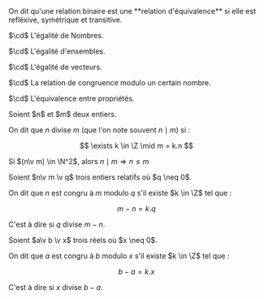 

<Item type='definition' titre="relation d'équivalence">
On dit qu'une relation binaire est une **relation d'équivalence** si elle est refléxive, symétrique et transitive.
</Item>

<Hideable type='exemple' titre="relations d'équivalence usuelles">

$\cd$ L'égalité de Nombres.

$\cd$ L'égalité d'ensembles.

$\cd$ L'égalité de vecteurs.

$\cd$ La relation de congruence modulo un certain nombre.

$\cd$ L'équivalence entre propriétés.
</Hideable>

<Item type='definition' titre='divisibilité'>
Soient $n$ et $m$ deux entiers. 

On dit que $n$ divise $m$ (que l'on note souvent $n \mid m$) si :

$$
\exists k \in \Z \mid m = k.n
$$
</Item>

<Item type='consequence' titre='inégalité dans les positifs' searchDesc="relation binaire">

Si $(n\v m) \in \N^2$, alors $n \mid m \Rightarrow n \leqslant m$
</Item>

<Item type='definition' titre='congruence dans les entiers'>
Soient $n\v m \v q$ trois entiers relatifs où $q \neq 0$. 

On dit que $n$ est congru à $m$ modulo $q$ s'il existe $k \in \Z$ tel que :

$$  
m-n = k.q
$$

C'est à dire si $q$ divise $m-n$.
</Item>

<Item type='definition' titre='congruence dans les réels' searchDesc="modulo, relation binaire">
Soient $a\v b \v x$ trois réels où $x \neq 0$. 

On dit que $a$ est congru à $b$ modulo $x$ s'il existe $k \in \Z$ tel que :

$$  
b-a = k.x
$$

C'est à dire si $x$ divise $b-a$.
</Item>